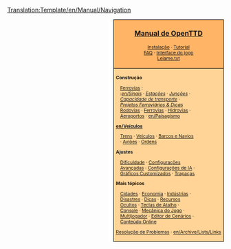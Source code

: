 <noinclude>[[Translation:Template/en/Manual/Navigation]]</noinclude>
<div style="float:right; padding-left:12px; background:#ffffff;">
<div style="border:1px solid #000000; background:#ffb466; padding:5px; -moz-border-radius-topleft:5px; -moz-border-radius-topright:5px; font-size: 12pt;">
<center><strong><font size="3">[[pt/Manual/Main Page|Manual de OpenTTD]]</font></strong></center>
<div style="font-size: 8pt; text-align: center;">
[[pt/Manual/Instalação|Instalação]] &middot; 
[[pt/Manual/Tutorial/Tutorial|Tutorial]]<br />
[[pt/Archive/Community/Perguntas Frequentes|FAQ]] &middot; 
[[pt/Manual/Interface do jogo|Interface do jogo]]<br />
[[pt/Leiame.txt|Leiame.txt]]
</div>
</div>
<div style="border:1px solid black; border-top-width: 0px; background:#ffd496; padding:5px; -moz-border-radius-bottomleft:5px; -moz-border-radius-bottomright:8px; font-size: 8pt;">

<div style="width: 186px">
'''Construção'''
<div style="margin-left:10px;">
[[pt/Construção de ferrovias|Ferrovias]] : <br />
:''[[en/Sinais]]'' &middot; ''[[pt/Estação Ferroviária|Estações]]'' &middot; ''[[pt/Junções|Junções]]'' &middot; ''[[pt/Projetos de Ferroviárias|Capacidade de transporte]]'' &middot; ''[[pt/Projetos ferroviários|Projetos Ferroviários & Dicas]]''
[[pt/Construção de estradas|Rodovias]] &middot; [[pt/Construção de Ferrovias|Ferrovias]] &middot; [[pt/Construção de Hidrovias|Hidrovias]] &middot; [[pt/Construção de Aeroportos|Aeroportos]] &middot; [[en/Paisagismo]]
</div>
</div>

<div style="width: 186px">
'''[[en/Veículos]]'''
<div style="margin-left:10px;">
[[pt/Trens|Trens]] &middot; [[pt/Veículos|Veículos]] &middot; [[pt/Barcos|Barcos e Navios]] &middot;
[[pt/Aviões|Aviões]] &middot; [[pt/Ordens|Ordens]]
</div>
</div>

<div style="width: 186px">
'''Ajustes'''
<div style="margin-left:10px;">
[[pt/Archive/Manual/Settings/Dificuldade|Dificuldade]] &middot; [[pt/Configurações Avançadas|Configurações Avançadas]] &middot; [[pt/Configurações de IA|Configurações de IA]] &middot;
[[pt/NewGRF|Gráficos Customizados]] &middot; [[pt/Trapaças|Trapaças]]
</div>
</div>

<div style="width: 186px">
'''Mais tópicos'''<br />
<div style="margin-left:10px;">
[[pt/Cidades|Cidades]] &middot; [[pt/Economia|Economia]] &middot; [[pt/Indústria|Indústrias]] &middot;
[[pt/Disastres|Disastres]] &middot; [[pt/Dicas|Dicas]] &middot;
[[pt/Recursos Ocultos|Recursos Ocultos]] &middot; [[pt/Teclas de Atalho|Teclas de Atalho]] &middot;
[[pt/Console|Console]] &middot; [[pt/Mecânica do Jogo|Mecânica do Jogo]] &middot;
[[pt/Multijogador|Multijogador]] &middot; [[pt/Editor de Cenário|Editor de Cenários]] &middot;
[[pt/Conteúdo Online|Conteúdo Online]]
</div>
</div>

[[pt/Resolução de Problemas|Resolução de Problemas]] &middot; [[en/Archive/Lists/Links]]
</div>
</div>
<includeonly>[[Category:en/Manual/Manual|{{PAGENAME}}]]</includeonly>
